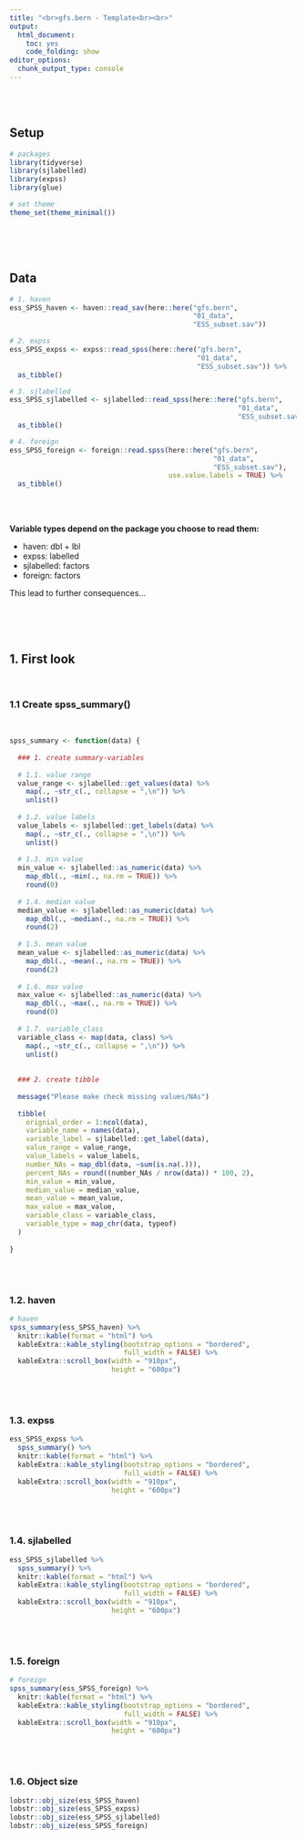 ```yaml
---
title: "<br>gfs.bern - Template<br><br>"
output: 
  html_document:
    toc: yes
    code_folding: show
editor_options: 
  chunk_output_type: console
---
```


\
\


## Setup
```r
# packages
library(tidyverse)
library(sjlabelled)
library(expss)
library(glue)

# set theme
theme_set(theme_minimal())
```

\
\
\

## Data
```r
# 1. haven
ess_SPSS_haven <- haven::read_sav(here::here("gfs.bern",
                                             "01_data",
                                             "ESS_subset.sav"))

# 2. expss
ess_SPSS_expss <- expss::read_spss(here::here("gfs.bern",
                                              "01_data",
                                              "ESS_subset.sav")) %>% 
  as_tibble()

# 3. sjlabelled
ess_SPSS_sjlabelled <- sjlabelled::read_spss(here::here("gfs.bern",
                                                        "01_data",
                                                        "ESS_subset.sav")) %>% 
  as_tibble()

# 4. foreign
ess_SPSS_foreign <- foreign::read.spss(here::here("gfs.bern",
                                                  "01_data",
                                                  "ESS_subset.sav"),
                                       use.value.labels = TRUE) %>% 
  as_tibble()
```

\
\

**Variable types depend on the package you choose to read them:**

* haven: dbl + lbl
* expss: labelled
* sjlabelled: factors
* foreign: factors

This lead to further consequences...

\
\
\

## 1. First look

\

### 1.1 Create spss_summary()

\
```r

spss_summary <- function(data) {
  
  ### 1. create summary-variables
  
  # 1.1. value range
  value_range <- sjlabelled::get_values(data) %>% 
    map(., ~str_c(., collapse = ",\n")) %>% 
    unlist()
  
  # 1.2. value labels
  value_labels <- sjlabelled::get_labels(data) %>% 
    map(., ~str_c(., collapse = ",\n")) %>% 
    unlist()
  
  # 1.3. min value
  min_value <- sjlabelled::as_numeric(data) %>% 
    map_dbl(., ~min(., na.rm = TRUE)) %>% 
    round(0)
  
  # 1.4. median value
  median_value <- sjlabelled::as_numeric(data) %>% 
    map_dbl(., ~median(., na.rm = TRUE)) %>% 
    round(2)
  
  # 1.5. mean value
  mean_value <- sjlabelled::as_numeric(data) %>% 
    map_dbl(., ~mean(., na.rm = TRUE)) %>% 
    round(2)
  
  # 1.6. max value
  max_value <- sjlabelled::as_numeric(data) %>% 
    map_dbl(., ~max(., na.rm = TRUE)) %>% 
    round(0)
  
  # 1.7. variable_class
  variable_class <- map(data, class) %>% 
    map(., ~str_c(., collapse = ",\n")) %>% 
    unlist()
  
  
  ### 2. create tibble
  
  message("Please make check missing values/NAs")
  
  tibble(
    orignial_order = 1:ncol(data),
    variable_name = names(data),
    variable_label = sjlabelled::get_label(data),
    value_range = value_range,
    value_labels = value_labels,
    number_NAs = map_dbl(data, ~sum(is.na(.))),
    percent_NAs = round((number_NAs / nrow(data)) * 100, 2),
    min_value = min_value,
    median_value = median_value,
    mean_value = mean_value,
    max_value = max_value,
    variable_class = variable_class,
    variable_type = map_chr(data, typeof)
  )
  
}

```

\
\

### 1.2. haven
```r
# haven
spss_summary(ess_SPSS_haven) %>% 
  knitr::kable(format = "html") %>% 
  kableExtra::kable_styling(bootstrap_options = "bordered", 
                            full_width = FALSE) %>% 
  kableExtra::scroll_box(width = "910px", 
                         height = "600px")
```

\
\

### 1.3. expss
```r
ess_SPSS_expss %>%
  spss_summary() %>% 
  knitr::kable(format = "html") %>% 
  kableExtra::kable_styling(bootstrap_options = "bordered", 
                            full_width = FALSE) %>% 
  kableExtra::scroll_box(width = "910px", 
                         height = "600px")
```

\
\

### 1.4. sjlabelled
```r
ess_SPSS_sjlabelled %>% 
  spss_summary() %>% 
  knitr::kable(format = "html") %>% 
  kableExtra::kable_styling(bootstrap_options = "bordered", 
                            full_width = FALSE) %>% 
  kableExtra::scroll_box(width = "910px", 
                         height = "600px")
```

\
\

### 1.5. foreign
```r
# foreign
spss_summary(ess_SPSS_foreign) %>% 
  knitr::kable(format = "html") %>% 
  kableExtra::kable_styling(bootstrap_options = "bordered", 
                            full_width = FALSE) %>% 
  kableExtra::scroll_box(width = "910px", 
                         height = "600px")
```

\
\

### 1.6. Object size
```r
lobstr::obj_size(ess_SPSS_haven)
lobstr::obj_size(ess_SPSS_expss)
lobstr::obj_size(ess_SPSS_sjlabelled)
lobstr::obj_size(ess_SPSS_foreign)
```

